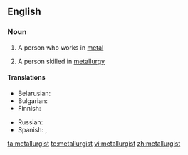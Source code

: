 ==English==

===Noun===
{{en-noun}}

# {{dated}} A person who works in [[metal]]
# A person skilled in [[metallurgy]]

====Translations====
{{trans-top|person skilled in metallurgy}}
* Belarusian: {{t|be|металург|m|sc=Cyrl}}
* Bulgarian: {{t|bg|металург|m|sc=Cyrl}}
* Finnish: {{t+|fi|metallurgi}}
{{trans-mid}}
* Russian: {{t|ru|металлург|m|tr=metallurg|sc=Cyrl}}
* Spanish: {{t-|es|metalúrgico|m|f}}, {{t-|es|metalurgista|m}}
{{trans-bottom}}

[[ta:metallurgist]]
[[te:metallurgist]]
[[vi:metallurgist]]
[[zh:metallurgist]]